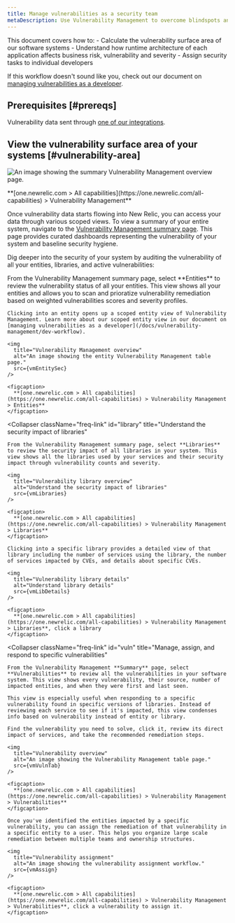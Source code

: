 ```yaml
---
title: Manage vulnerabilities as a security team
metaDescription: Use Vulnerability Management to overcome blindspots and assign remediation to developers as a security team.
---
```








This document covers how to: 
    - Calculate the vulnerability surface area of our software systems
    - Understand how runtime architecture of each application affects business risk, vulnerability and severity
    - Assign security tasks to individual developers

If this workflow doesn't sound like you, check out our document on [managing vulnerabilities as a developer](/docs/vulnerability-management/dev-workflow).

## Prerequisites [#prereqs]

Vulnerability data sent through [one of our integrations](/docs/vulnerability-management/integrations/overview).

## View the vulnerability surface area of your systems [#vulnerability-area]

<img
  title="Vulnerability Management overview"
  alt="An image showing the summary Vulnerability Management overview page."
  src={vmOverview}
/>

<figcaption>
  **[one.newrelic.com > All capabilities](https://one.newrelic.com/all-capabilities) > Vulnerability Management**
</figcaption>

Once vulnerability data starts flowing into New Relic, you can access your data through various scoped views. To view a summary of your entire system, navigate to the [Vulnerability Management summary page](https://one.newrelic.com/vulnerability-management). This page provides curated dashboards representing the vulnerability of your system and baseline security hygiene. 

Dig deeper into the security of your system by auditing the vulnerability of all your entities, libraries, and active vulnerabilities:

<CollapserGroup>
  <Collapser
    className="freq-link"
    id="entity"
    title="Manage vulnerabilities for all your entities"
  >
    From the Vulnerability Management summary page, select **Entities** to review the vulnerability status of all your entities. This view shows all your entities and allows you to scan and prioratize vulnerability remediation based on weighted vulnerabilities scores and severity profiles.

    Clicking into an entity opens up a scoped entity view of Vulnerability Management. Learn more about our scoped entity view in our document on [managing vulnerabilities as a developer](/docs/vulnerability-management/dev-workflow).
    
    <img
      title="Vulnerability Management overview"
      alt="An image showing the entity Vulnerability Management table page."
      src={vmEntitySec}
    />

    <figcaption>
      **[one.newrelic.com > All capabilities](https://one.newrelic.com/all-capabilities) > Vulnerability Management > Entities**
    </figcaption>

  </Collapser>

  <Collapser
    className="freq-link"
    id="library"
    title="Understand the security impact of libraries"
  >
    From the Vulnerability Management summary page, select **Libraries** to review the security impact of all libraries in your system. This view shows all the libraries used by your services and their security impact through vulnerability counts and severity. 
    
    <img
      title="Vulnerability library overview"
      alt="Understand the security impact of libraries"
      src={vmLibraries}
    />

    <figcaption>
      **[one.newrelic.com > All capabilities](https://one.newrelic.com/all-capabilities) > Vulnerability Management > Libraries**
    </figcaption>

    Clicking into a specific library provides a detailed view of that library including the number of services using the library, the number of services impacted by CVEs, and details about specific CVEs.

    <img
      title="Vulnerability library details"
      alt="Understand library details"
      src={vmLibDetails}
    />

    <figcaption>
      **[one.newrelic.com > All capabilities](https://one.newrelic.com/all-capabilities) > Vulnerability Management > Libraries**, click a library
    </figcaption>

  </Collapser>

  <Collapser
    className="freq-link"
    id="vuln"
    title="Manage, assign, and respond to specific vulnerabilities"
  >
    From the Vulnerability Management **Summary** page, select **Vulnerabilities** to review all the vulnerabilities in your software system. This view shows every vulnerability, their source, number of impacted entities, and when they were first and last seen. 

    This view is especially useful when responding to a specific vulnerability found in specific versions of libraries. Instead of reviewing each service to see if it's impacted, this view condenses info based on vulnerability instead of entity or library.
    
    Find the vulnerability you need to solve, click it, review its direct impact of services, and take the recommended remediation steps.

    <img
      title="Vulnerability overview"
      alt="An image showing the Vulnerability Management table page."
      src={vmVulnTab}
    />

    <figcaption>
      **[one.newrelic.com > All capabilities](https://one.newrelic.com/all-capabilities) > Vulnerability Management > Vulnerabilities**
    </figcaption>

    Once you've identified the entities impacted by a specific vulnerability, you can assign the remediation of that vulnerability in a specific entity to a user. This helps you organize large scale remediation between multiple teams and ownership structures. 

    <img
      title="Vulnerability assignment"
      alt="An image showing the vulnerability assignment workflow."
      src={vmAssign}
    />

    <figcaption>
      **[one.newrelic.com > All capabilities](https://one.newrelic.com/all-capabilities) > Vulnerability Management > Vulnerabilities**, click a vulnerability to assign it.
    </figcaption>

  </Collapser>
</CollapserGroup>
